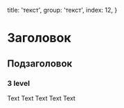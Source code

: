 
  title: 'текст',
  group: 'текст',
  index: 12,
}

# Заголовок
## Подзаголовок
### 3 level
Text Text Text Text Text


